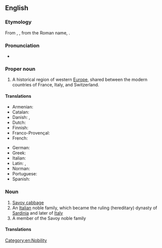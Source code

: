 {{also|savoy}}
==English==
===Etymology===
From {{der|en|fr|-}} {{w|Savoy}}, {{m|fr|Savoie}}, from the Roman name, {{der|en|LL.|Sapaudia}}.
===Pronunciation===
* {{IPA|/səˈvɔɪ/|lang=en}}

===Proper noun===
{{wikipedia}}
{{en-proper noun}}

# {{lb|en|historical}} A historical region of western [[Europe]], shared between the modern countries of France, Italy, and Switzerland.

====Translations====
{{trans-top|a historical region of western Europe}}
* Armenian: {{t|hy|Սավոյա|sc=Armn}}
* Catalan: {{t|ca|Savoia|f}}
* Danish: {{t|da|Savoyen|c}}, {{t|da|Savojen|c}}
* Dutch: {{t|nl|Savooien}}
* Finnish: {{t|fi|Savoiji}}
* Franco-Provençal: {{t|frp|Savouè|f}}
* French: {{t+|fr|Savoie|f}}
{{trans-mid}}
* German: {{t+|de|Savoyen|n}}
* Greek: {{t|el|Σαβοΐα|f|sc=Grek}}
* Italian: {{t|it|Savoia|f}}
* Latin: {{t|la|Sapaudia|f}}, {{t|la|Sabaudia|f}}
* Norman: {{t|nrf|Savouaie|f}}
* Portuguese: {{t|pt|Savoia|f}}
* Spanish: {{t|es|Saboya|f}}
{{trans-bottom}}

===Noun===
{{en-noun|~}}

# [[Savoy cabbage]]
# An [[Italian]] noble family, which became the ruling (hereditary) dynasty of [[Sardinia]] and later of [[Italy]] 
# A member of the Savoy noble family

====Translations====
{{trans-see|Savoy cabbage}}

[[Category:en:Nobility]]